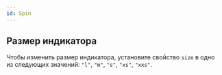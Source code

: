 ```yaml
---
id: Spin
---
```


## Размер индикатора

Чтобы изменить размер индикатора, установите свойство `size` в одно из следующих значений: `"l"`, `"m"`, `"s"`, `"xs"`, `"xxs"`.
